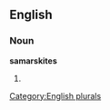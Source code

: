 
==English==

===Noun===
'''samarskites'''

# {{plural of|[[samarskite]]}}

[[Category:English plurals]]